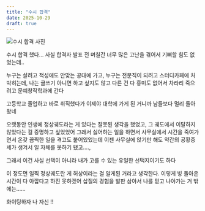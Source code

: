 ```yaml
---
title: "수시 합격"
date: 2025-10-29
draft: true
---
```


![수시 합격 사진](경로)

수시 합격 했다…
사실 합격자 발표 전 며칠간 너무 많은 고난을 겪어서 기뻐할 힘도 없었는데..

누구는 살려고 적성에도 안맞는 공대에 가고,
누구는 전문직이 되려고 스터디카페에 처박히는데,
나는 글쓰기 아니면 하고 싶지도 않고 다른 건 다 흥미도 없어서
차라리 죽으려고 문예창작학과에 간다

고등학교 졸업하고 바로 취직했다가 이제야 대학에 가게 된 거니까 남들보다 멀리 돌아왔네

오랫동안 인생에 정상궤도라는 게 있다는 잘못된 생각을 했었고, 
그 궤도에서 이탈하지 않았다는 걸 증명하고 싶었었어
그래서 싫어하는 일을 하면서 사무실에서 시간을 죽여가면서 온갖 끔찍한 일을 겪고도 붙어있었는데 
이젠 사무실에 앉기만 해도 약간의 공황증세가 생겨서 일 자체를 못하기 됐고….,

그래서 이건 사실 선택이 아니라 내가 고를 수 있는 유일한 선택지이기도 하다

이 정도면 일찍 정상궤도란 게 허상이라는 걸 알게된 거라고 생각한다. 
이렇게 빙 돌아온 시간이 다 아깝다고 하진 못하겠어
삽질의 경험을 발판 삼아서 나를 믿고 나아가는 거 밖에는……

화이팅하자 나 자신 !!